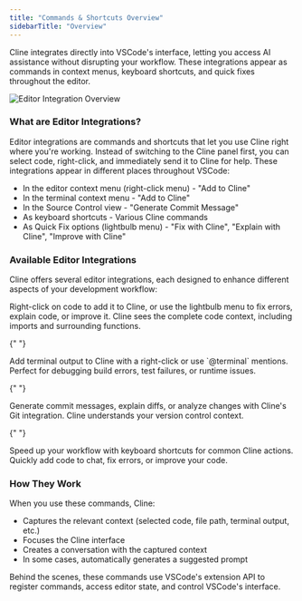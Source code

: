 ```yaml
---
title: "Commands & Shortcuts Overview"
sidebarTitle: "Overview"
---
```


Cline integrates directly into VSCode's interface, letting you access AI assistance without disrupting your workflow. These integrations appear as commands in context menus, keyboard shortcuts, and quick fixes throughout the editor.

<Frame>
	<img
		src="https://storage.googleapis.com/cline_public_images/docs/assets/editor-integration.png"
		alt="Editor Integration Overview"
	/>
</Frame>

### What are Editor Integrations?

Editor integrations are commands and shortcuts that let you use Cline right where you're working. Instead of switching to the Cline panel first, you can select code, right-click, and immediately send it to Cline for help.
These integrations appear in different places throughout VSCode:

- In the editor context menu (right-click menu) - "Add to Cline"
- In the terminal context menu - "Add to Cline"
- In the Source Control view - "Generate Commit Message"
- As keyboard shortcuts - Various Cline commands
- As Quick Fix options (lightbulb menu) - "Fix with Cline", "Explain with Cline", "Improve with Cline"

### Available Editor Integrations

Cline offers several editor integrations, each designed to enhance different aspects of your development workflow:

<Columns cols={2}>
  <Card title="Code Commands" icon="code" href="/features/commands-and-shortcuts/code-commands">
    Right-click on code to add it to Cline, or use the lightbulb menu to fix errors, explain code, or improve it. Cline sees the complete code context, including imports and surrounding functions.
  </Card>

{" "}

<Card title="Terminal Integration" icon="terminal" href="/features/commands-and-shortcuts/terminal-integration">
	Add terminal output to Cline with a right-click or use `@terminal` mentions. Perfect for debugging build errors, test
	failures, or runtime issues.
</Card>

{" "}

<Card title="Git Integration" icon="code-branch" href="/features/commands-and-shortcuts/git-integration">
	Generate commit messages, explain diffs, or analyze changes with Cline's Git integration. Cline understands your version
	control context.
</Card>

{" "}

<Card title="Keyboard Shortcuts" icon="keyboard" href="/features/commands-and-shortcuts/keyboard-shortcuts">
	Speed up your workflow with keyboard shortcuts for common Cline actions. Quickly add code to chat, fix errors, or improve your code.
</Card>
</Columns>

### How They Work

When you use these commands, Cline:

- Captures the relevant context (selected code, file path, terminal output, etc.)
- Focuses the Cline interface
- Creates a conversation with the captured context
- In some cases, automatically generates a suggested prompt

Behind the scenes, these commands use VSCode's extension API to register commands, access editor state, and control VSCode's interface.
